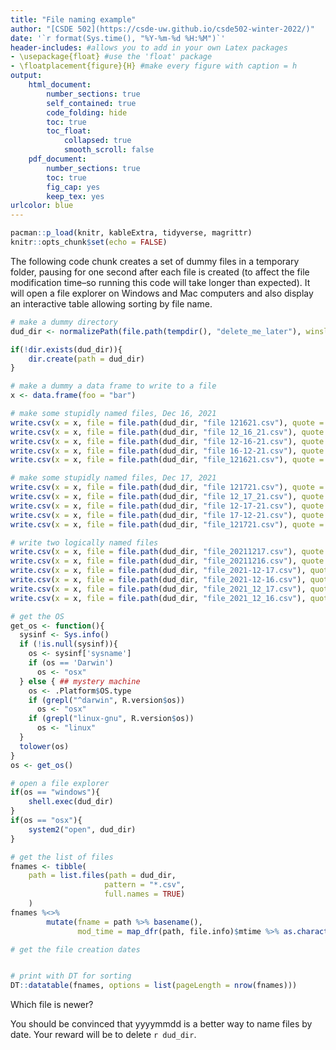 ```yaml
---
title: "File naming example"
author: "[CSDE 502](https://csde-uw.github.io/csde502-winter-2022/)"
date: '`r format(Sys.time(), "%Y-%m-%d %H:%M")`'
header-includes: #allows you to add in your own Latex packages
- \usepackage{float} #use the 'float' package
- \floatplacement{figure}{H} #make every figure with caption = h
output:
    html_document:
        number_sections: true
        self_contained: true
        code_folding: hide
        toc: true
        toc_float:
            collapsed: true
            smooth_scroll: false
    pdf_document:
        number_sections: true
        toc: true
        fig_cap: yes
        keep_tex: yes
urlcolor: blue
---
```


```r
pacman::p_load(knitr, kableExtra, tidyverse, magrittr)
knitr::opts_chunk$set(echo = FALSE)
```

The following code chunk creates a set of dummy files in a temporary folder, pausing for one second after each file is created (to affect the file modification time--so running this code will take longer than expected). It will open a file explorer on Windows and Mac computers and also display an interactive table allowing sorting by file name.

```r
# make a dummy directory
dud_dir <- normalizePath(file.path(tempdir(), "delete_me_later"), winslash = "/")

if(!dir.exists(dud_dir)){
    dir.create(path = dud_dir)
}

# make a dummy a data frame to write to a file
x <- data.frame(foo = "bar")

# make some stupidly named files, Dec 16, 2021
write.csv(x = x, file = file.path(dud_dir, "file 121621.csv"), quote = FALSE, row.names = FALSE); Sys.sleep(1)
write.csv(x = x, file = file.path(dud_dir, "file 12_16_21.csv"), quote = FALSE, row.names = FALSE); Sys.sleep(1)
write.csv(x = x, file = file.path(dud_dir, "file 12-16-21.csv"), quote = FALSE, row.names = FALSE); Sys.sleep(1)
write.csv(x = x, file = file.path(dud_dir, "file 16-12-21.csv"), quote = FALSE, row.names = FALSE); Sys.sleep(1)
write.csv(x = x, file = file.path(dud_dir, "file_121621.csv"), quote = FALSE, row.names = FALSE); Sys.sleep(1)

# make some stupidly named files, Dec 17, 2021
write.csv(x = x, file = file.path(dud_dir, "file 121721.csv"), quote = FALSE, row.names = FALSE); Sys.sleep(1)
write.csv(x = x, file = file.path(dud_dir, "file 12_17_21.csv"), quote = FALSE, row.names = FALSE); Sys.sleep(1)
write.csv(x = x, file = file.path(dud_dir, "file 12-17-21.csv"), quote = FALSE, row.names = FALSE); Sys.sleep(1)
write.csv(x = x, file = file.path(dud_dir, "file 17-12-21.csv"), quote = FALSE, row.names = FALSE); Sys.sleep(1)
write.csv(x = x, file = file.path(dud_dir, "file_121721.csv"), quote = FALSE, row.names = FALSE); Sys.sleep(1)

# write two logically named files
write.csv(x = x, file = file.path(dud_dir, "file_20211217.csv"), quote = FALSE, row.names = FALSE); Sys.sleep(1)
write.csv(x = x, file = file.path(dud_dir, "file_20211216.csv"), quote = FALSE, row.names = FALSE); Sys.sleep(1)
write.csv(x = x, file = file.path(dud_dir, "file_2021-12-17.csv"), quote = FALSE, row.names = FALSE); Sys.sleep(1)
write.csv(x = x, file = file.path(dud_dir, "file_2021-12-16.csv"), quote = FALSE, row.names = FALSE); Sys.sleep(1)
write.csv(x = x, file = file.path(dud_dir, "file_2021_12_17.csv"), quote = FALSE, row.names = FALSE); Sys.sleep(1)
write.csv(x = x, file = file.path(dud_dir, "file_2021_12_16.csv"), quote = FALSE, row.names = FALSE); Sys.sleep(1)

# get the OS
get_os <- function(){
  sysinf <- Sys.info()
  if (!is.null(sysinf)){
    os <- sysinf['sysname']
    if (os == 'Darwin')
      os <- "osx"
  } else { ## mystery machine
    os <- .Platform$OS.type
    if (grepl("^darwin", R.version$os))
      os <- "osx"
    if (grepl("linux-gnu", R.version$os))
      os <- "linux"
  }
  tolower(os)
}
os <- get_os()

# open a file explorer
if(os == "windows"){
    shell.exec(dud_dir)
}
if(os == "osx"){
    system2("open", dud_dir)
}

# get the list of files
fnames <- tibble(
    path = list.files(path = dud_dir,
                     pattern = "*.csv", 
                     full.names = TRUE)
    )
fnames %<>% 
        mutate(fname = path %>% basename(),
               mod_time = map_dfr(path, file.info)$mtime %>% as.character())

# get the file creation dates


# print with DT for sorting
DT::datatable(fnames, options = list(pageLength = nrow(fnames)))
```

Which file is newer?

You should be convinced that yyyymmdd is a better way to name files by date. Your reward will be to delete `r dud_dir`.